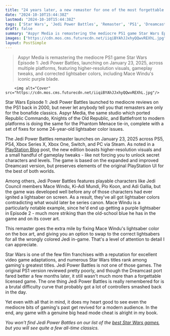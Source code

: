 ```yaml
---
title: "24 years later, a new remaster for one of the most forgettable Star Wars games is finally giving Mace Windu the right lightsaber"
date: "2024-10-10T15:44:38Z"
lastmod: "2024-10-10T15:44:38Z"
tags: ['Star Wars', 'Jedi Power Battles', 'Remaster', 'PS1', 'Dreamcast', 'Action', 'Adventure', 'PS5', 'PS4', 'Xbox Series X', 'Xbox One', 'Switch', 'PC']
draft: false
summary: "Aspyr Media is remastering the mediocre PS1 game Star Wars Episode 1: Jedi Power Battles, launching on January 23, 2025, across multiple platforms, featuring higher-resolution visuals, gameplay tweaks, and corrected lightsaber colors, including Mace Windu's iconic purple blade."
images: ["https://cdn.mos.cms.futurecdn.net/iiqiBYAhJJxhyQQwvREXhL.jpg"]
layout: PostSimple
---
```

> Aspyr Media is remastering the mediocre PS1 game Star Wars Episode 1: Jedi Power Battles, launching on January 23, 2025, across multiple platforms, featuring higher-resolution visuals, gameplay tweaks, and corrected lightsaber colors, including Mace Windu's iconic purple blade.


        <img alt="Cover" src="https://cdn.mos.cms.futurecdn.net/iiqiBYAhJJxhyQQwvREXhL.jpg"/>
        
Star Wars Episode 1: Jedi Power Battles launched to mediocre reviews on the PS1 back in 2000, but never let anybody tell you that remasters are only for the bonafide classics. Aspyr Media, the same studio which ported Republic Commando, Knights of the Old Republic, and Battlefront to modern platforms is doing the same for the Phantom Menace tie-in, complete with a set of fixes for some 24-year-old lightsaber color issues.

The Jedi Power Battles remaster launches on January 23, 2025 across PS5, PS4, Xbox Series X, Xbox One, Switch, and PC via Steam. As noted in a [PlayStation Blog](https://blog.playstation.com/2024/10/10/star-wars-episode-i-jedi-power-battles-launches-jan-23-on-ps5-ps4/) post, the new edition boasts higher-resolution visuals and a small handful of gameplay tweaks - like not forcing you to unlock secret characters and levels. The game is based on the expanded and improved Dreamcast version, but preserves elements of the original PlayStation UI for the best of both worlds. 

Among others, Jedi Power Battles features playable characters like Jedi Council members Mace Windu, Ki-Adi Mundi, Plo Koon, and Adi Gallia, but the game was developed well before any of those characters had ever ignited a lightsaber on screen. As a result, they've all got lightsaber colors contradicting what would later be series canon. Mace Windu is a particularly notable example, since he'd end up getting a purple lightsaber in Episode 2 - much more striking than the old-school blue he has in the game and on its cover art.

This remaster goes the extra mile by fixing Mace Windu's lightsaber color on the box art, and giving you an option to swap to the correct lightsabers for all the wrongly colored Jedi in-game. That's a level of attention to detail I can appreciate.

Star Wars is one of the few film franchises with a reputation for excellent video game adaptations, and numerous Star Wars titles rank among gaming's greatest titles. Jedi Power Battles is not one of those games. The original PS1 version reviewed pretty poorly, and though the Dreamcast port fared better a few months later, it still wasn't much more than a forgettable licensed game. The one thing Jedi Power Battles is really remembered for is a brutal difficulty curve that probably got a lot of controllers smashed back in the day.

Yet even with all that in mind, it does my heart good to see even the mediocre bits of gaming's past get revived for a modern audience. In the end, any game with a genuine big head mode cheat is alright in my book.

*You won't find Jedi Power Battles on our list of the *[<em>best Star Wars games</em>](https://www.gamesradar.com/best-star-wars-games/)*, but you will see quite a few all-time classics.* 
        